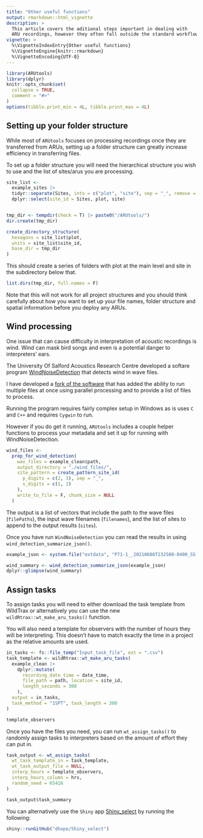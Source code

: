 ```yaml
---
title: "Other useful functions"
output: rmarkdown::html_vignette
description: >
  This article covers the aditional steps important in dealing with
  ARU recordings, however they often fall outside the standard workflow.
vignette: >
  %\VignetteIndexEntry{Other useful functions}
  %\VignetteEngine{knitr::rmarkdown}
  %\VignetteEncoding{UTF-8}
---
```


```r
library(ARUtools)
library(dplyr)
knitr::opts_chunk$set(
  collapse = TRUE,
  comment = "#>"
)
options(tibble.print_min = 4L, tibble.print_max = 4L)
```


## Setting up your folder structure

While most of `ARUtools` focuses on processing recordings once they are 
transferred from ARUs, setting up a folder structure can greatly increase efficiency
in transferring files.

To set up a folder structure you will need the hierarchical structure you wish to
use and the list of sites/arus you are processing.

```r
site_list <-
  example_sites |>
  tidyr::separate(Sites, into = c("plot", "site"), sep = "_", remove = F) |>
  dplyr::select(site_id = Sites, plot, site)


tmp_dir <- tempdir(check = T) |> paste0("/ARUtools/")
dir.create(tmp_dir)

create_directory_structure(
  hexagons = site_list$plot,
  units = site_list$site_id,
  base_dir = tmp_dir
)
```
This should create a series of folders with plot at the main level and site in 
the subdirectory below that.

```r
list.dirs(tmp_dir, full.names = F)
```
Note that this will not work for all project structures and you should think carefully about 
how you want to set up your file names, folder structure and spatial information
before you deploy any ARUs.

## Wind processing

One issue that can cause difficulty in interpretation of acoustic recordings is
wind. Wind can mask bird songs and even is a potential danger to interpreters' ears.

The University Of Salford Acoustics Research Centre developed a softare program [WindNoiseDetection](https://github.com/kenders2000/WindNoiseDetection?tab=readme-ov-file#university-of-salford-acoustics-research-centre) that detects wind in wave files. 

I have developed a [fork of the software](https://github.com/dhope/WindNoiseDetection) 
that has added the ability to run multiple files at once using parallel processing
and to provide a list of files to process.

Running the program requires fairly complex setup in Windows as is uses `C` and 
`C++` and requires `Cygwin` to run.

However if you do get it running, `ARUtools` includes a couple helper functions to
process your metadata and set it up for running with WindNoiseDetection.

```r
wind_files <-
  prep_for_wind_detection(
    wav_files = example_clean$path,
    output_directory = "./wind_files/",
    site_pattern = create_pattern_site_id(
      p_digits = c(2, 3), sep = "_",
      s_digits = c(1, 2)
    ),
    write_to_file = F, chunk_size = NULL
  )
```

The output is a list of vectors that include the path to the wave files (`filePaths`),
the input wave filenames (`filenames`), and the list of sites to append to the output
results (`sites`).

Once you have run `WindNoiseDetection` you can read the results in using 
`wind_detection_summarize_json()`.

```r
example_json <- system.file("extdata", "P71-1__20210606T232500-0400_SS.json", package = "ARUtools")

wind_summary <- wind_detection_summarize_json(example_json)
dplyr::glimpse(wind_summary)
```




## Assign tasks


To assign tasks you will need to either download the task template from WildTrax
or alternatively you can use the new `wildRtrax::wt_make_aru_tasks()` function.

You will also need a template for observers with the number of hours they will
be interpreting. This doesn't have to match exactly the time in a project as the 
relative amounts are used.

```r
in_tasks <- fs::file_temp("Input_task_file", ext = ".csv")
task_template <- wildRtrax::wt_make_aru_tasks(
  example_clean |>
    dplyr::mutate(
      recording_date_time = date_time,
      file_path = path, location = site_id,
      length_seconds = 300
    ),
  output = in_tasks,
  task_method = "1SPT", task_length = 300
)
```


```r
template_observers
```


Once you have the files you need, you can run `wt_assign_tasks()` to randomly assign
tasks to interpreters based on the amount of effort they can put in.

```r
task_output <- wt_assign_tasks(
  wt_task_template_in = task_template,
  wt_task_output_file = NULL,
  interp_hours = template_observers,
  interp_hours_column = hrs,
  random_seed = 65416
)

task_output$task_summary
```


You can alternatively use the `Shiny` app [Shiny_select](https://github.com/dhope/Shiny_select) by running the following:

```r
shiny::runGitHub("dhope/Shiny_select")
```





<!-- ## Misc functions -->
<!-- soxSpectrogram() -->
<!-- play_random_track() -->
